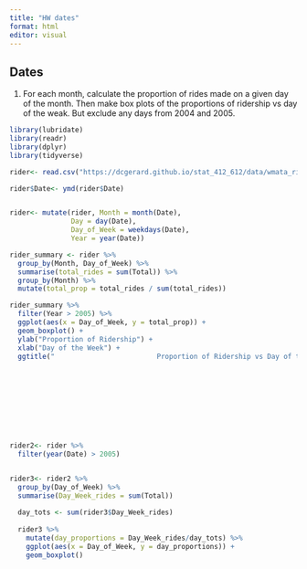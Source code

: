 ```yaml
---
title: "HW dates"
format: html
editor: visual
---
```


## Dates 

1.  For each month, calculate the proportion of rides made on a given day of the month. Then make box plots of the proportions of ridership vs day of the weak. But exclude any days from 2004 and 2005.

```r
library(lubridate)
library(readr)
library(dplyr)
library(tidyverse)
```

```r
rider<- read.csv("https://dcgerard.github.io/stat_412_612/data/wmata_ridership.csv")

rider$Date<- ymd(rider$Date)


rider<- mutate(rider, Month = month(Date), 
               Day = day(Date), 
               Day_of_Week = weekdays(Date), 
               Year = year(Date))

rider_summary <- rider %>%
  group_by(Month, Day_of_Week) %>%
  summarise(total_rides = sum(Total)) %>%
  group_by(Month) %>%
  mutate(total_prop = total_rides / sum(total_rides))

rider_summary %>%
  filter(Year > 2005) %>%
  ggplot(aes(x = Day_of_Week, y = total_prop)) +
  geom_boxplot() +
  ylab("Proportion of Ridership") +
  xlab("Day of the Week") +
  ggtitle("                         Proportion of Ridership vs Day of the Week")



  
  






```

```r
rider2<- rider %>%
  filter(year(Date) > 2005)


rider3<- rider2 %>%
  group_by(Day_of_Week) %>%
  summarise(Day_Week_rides = sum(Total)) 
  
  day_tots <- sum(rider3$Day_Week_rides)
  
  rider3 %>% 
    mutate(day_proportions = Day_Week_rides/day_tots) %>%
    ggplot(aes(x = Day_of_Week, y = day_proportions)) +
    geom_boxplot()
  
  




```
